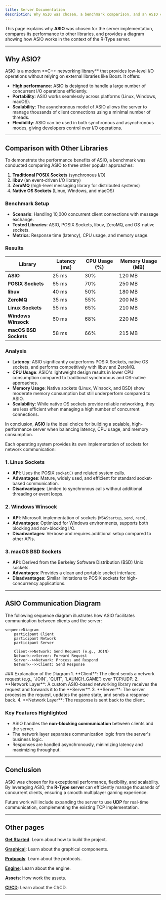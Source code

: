 ```yaml
---
title: Server Documentation
description: Why ASIO was chosen, a benchmark comparison, and an ASIO communication diagram.
---
```


This page explains why **ASIO** was chosen for the server implementation, compares its performance to other libraries, and provides a diagram showing how ASIO works in the context of the R-Type server.

---

<AccordionGroup>

## Why ASIO?

<Accordion title="Why ASIO?">
ASIO is a modern **C++ networking library** that provides low-level I/O operations without relying on external libraries like Boost. It offers:

- **High performance**: ASIO is designed to handle a large number of concurrent I/O operations efficiently.
- **Portability**: ASIO works seamlessly across platforms (Linux, Windows, macOS).
- **Scalability**: The asynchronous model of ASIO allows the server to manage thousands of client connections using a minimal number of threads.
- **Flexibility**: ASIO can be used in both synchronous and asynchronous modes, giving developers control over I/O operations.
</Accordion>

</AccordionGroup>

---

<AccordionGroup>

## Comparison with Other Libraries

<Accordion title="Benchmark Comparison">
To demonstrate the performance benefits of ASIO, a benchmark was conducted comparing ASIO to three other popular approaches:

1. **Traditional POSIX Sockets** (synchronous I/O)
2. **libuv** (an event-driven I/O library)
3. **ZeroMQ** (high-level messaging library for distributed systems)
4. **Native OS Sockets** (Linux, Windows, and macOS)

### **Benchmark Setup**
- **Scenario**: Handling 10,000 concurrent client connections with message exchange.
- **Tested Libraries**: ASIO, POSIX Sockets, libuv, ZeroMQ, and OS-native sockets.
- **Metrics**: Response time (latency), CPU usage, and memory usage.

### **Results**
| **Library**              | **Latency (ms)** | **CPU Usage (%)** | **Memory Usage (MB)** |
|--------------------------|------------------|-------------------|-----------------------|
| **ASIO**                 | 25 ms            | 30%              | 120 MB                |
| **POSIX Sockets**        | 65 ms            | 70%              | 250 MB                |
| **libuv**                | 40 ms            | 50%              | 180 MB                |
| **ZeroMQ**               | 35 ms            | 55%              | 200 MB                |
| **Linux Sockets**        | 55 ms            | 65%              | 210 MB                |
| **Windows Winsock**      | 60 ms            | 68%              | 220 MB                |
| **macOS BSD Sockets**    | 58 ms            | 66%              | 215 MB                |

### **Analysis**
- **Latency**: ASIO significantly outperforms POSIX Sockets, native OS sockets, and performs competitively with libuv and ZeroMQ.
- **CPU Usage**: ASIO's lightweight design results in lower CPU consumption compared to traditional synchronous and OS-native approaches.
- **Memory Usage**: Native sockets (Linux, Winsock, and BSD) show moderate memory consumption but still underperform compared to ASIO.
- **Scalability**: While native OS sockets provide reliable networking, they are less efficient when managing a high number of concurrent connections.

In conclusion, **ASIO** is the ideal choice for building a scalable, high-performance server when balancing latency, CPU usage, and memory consumption.
</Accordion>

<Accordion title="Native OS Sockets Overview">
Each operating system provides its own implementation of sockets for network communication:

### 1. **Linux Sockets**
- **API**: Uses the POSIX `socket()` and related system calls.
- **Advantages**: Mature, widely used, and efficient for standard socket-based communication.
- **Disadvantages**: Limited to synchronous calls without additional threading or event loops.

### 2. **Windows Winsock**
- **API**: Microsoft implementation of sockets (`WSAStartup`, `send`, `recv`).
- **Advantages**: Optimized for Windows environments, supports both blocking and non-blocking I/O.
- **Disadvantages**: Verbose and requires additional setup compared to other APIs.

### 3. **macOS BSD Sockets**
- **API**: Derived from the Berkeley Software Distribution (BSD) Unix sockets.
- **Advantages**: Provides a clean and portable socket interface.
- **Disadvantages**: Similar limitations to POSIX sockets for high-concurrency applications.
</Accordion>

</AccordionGroup>

---

## ASIO Communication Diagram

<AccordionGroup>

<Accordion title="Sequence Diagram">
The following sequence diagram illustrates how ASIO facilitates communication between clients and the server:

```mermaid
sequenceDiagram
    participant Client
    participant Network
    participant Server

    Client->>Network: Send Request (e.g., JOIN)
    Network->>Server: Forward Request
    Server-->>Network: Process and Respond
    Network-->>Client: Send Response
```
</Accordion>

<Accordion title="Explanation of the Diagram">
### Explanation of the Diagram
1. **Client**: The client sends a network request (e.g., `JOIN`, `QUIT`, `LAUNCH_GAME`) over TCP/UDP.
2. **Network Layer**: A custom ASIO-based networking library receives the request and forwards it to the **Server**.
3. **Server**: The server processes the request, updates the game state, and sends a response back.
4. **Network Layer**: The response is sent back to the client.

### Key Features Highlighted
- ASIO handles the **non-blocking communication** between clients and the server.
- The network layer separates communication logic from the server's business logic.
- Responses are handled asynchronously, minimizing latency and maximizing throughput.
</Accordion>

</AccordionGroup>

---

## Conclusion

ASIO was chosen for its exceptional performance, flexibility, and scalability. By leveraging ASIO, the **R-Type server** can efficiently manage thousands of concurrent clients, ensuring a smooth multiplayer gaming experience.

Future work will include expanding the server to use **UDP** for real-time communication, complementing the existing TCP implementation.

---

## Other pages

**[Get Started](./getting-started)**: Learn about how to build the project.

**[Graphical](./graphical)**: Learn about the graphical components.

**[Protocols](./protocols)**: Learn about the protocols.

**[Engine](./engine)**: Learn about the engine.

**[Assets](./assets)**: How work the assets.

**[CI/CD](./cicd)**: Learn about the CI/CD.

---